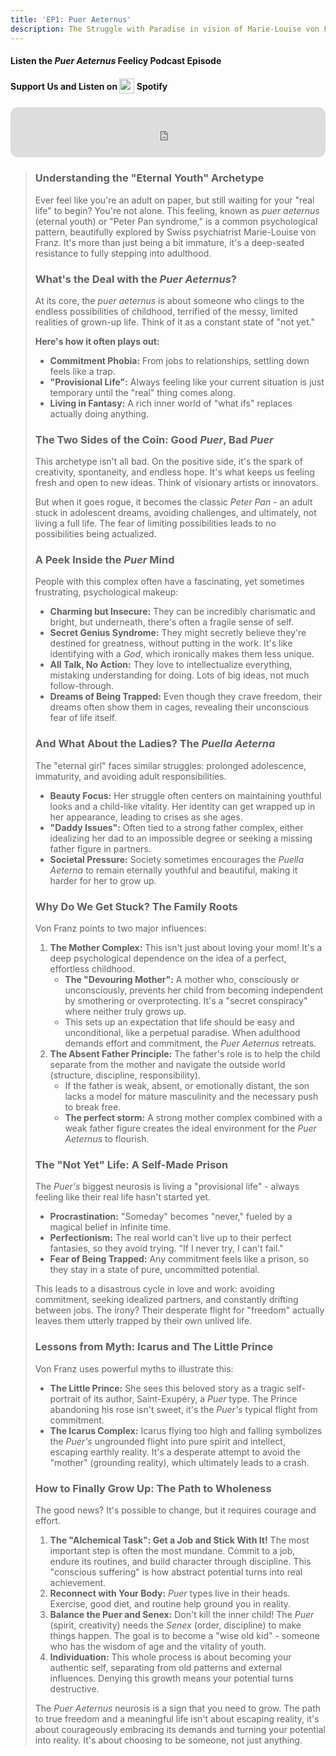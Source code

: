```yaml
---
title: 'EP1: Puer Aeternus'
description: The Struggle with Paradise in vision of Marie-Louise von Franz's.
---
```



#### Listen the _Puer Aeternus_ <Grad>Feelicy Podcast</Grad> Episode

<MediaPlayer audioSrc="/Podcast1.mp3" />

#### <Grad>Support Us</Grad> and Listen on <img src="/spotify.svg" style="display: inline-block; width: 1.5rem; height: 1.5rem; vertical-align: middle; padding-bottom: 0.25rem;"/> Spotify

<iframe
    data-testid="embed-iframe"
    style="border-radius:12px; height: 80px;"
    src="https://open.spotify.com/embed/episode/59aC1CcZWARBkL63UG6m78?utm_source=generator"
    width="100%"
    height="80"
    frameBorder="0"
    allowfullscreen=""
    allow="autoplay; clipboard-write; encrypted-media; fullscreen; picture-in-picture"
    loading="lazy"
></iframe>

<BlockQuote text="Are you living a real life, or are you stuck in Neverland?" />

### Understanding the "Eternal Youth" Archetype

Ever feel like you're an adult on paper, but still waiting for your "real life" to begin? You're not alone. This feeling, known as <Grad>_puer aeternus_</Grad> (eternal youth) or "Peter Pan syndrome," is a common psychological pattern, beautifully explored by Swiss psychiatrist Marie-Louise von Franz. It's more than just being a bit immature, it's a deep-seated resistance to fully stepping into adulthood.

### What's the Deal with the _Puer Aeternus_?

At its core, the <Grad>_puer aeternus_</Grad> is about someone who clings to the endless possibilities of childhood, terrified of the messy, limited realities of grown-up life. Think of it as a constant state of "not yet."

**Here's how it often plays out:**

- **Commitment Phobia:** From jobs to relationships, settling down feels like a trap.
- **"Provisional Life":** Always feeling like your current situation is just temporary until the "real" thing comes along.
- **Living in Fantasy:** A rich inner world of "what ifs" replaces actually doing anything.

### The Two Sides of the Coin: Good _Puer_, Bad _Puer_

This archetype isn't all bad. On the positive side, it's the spark of creativity, spontaneity, and endless hope. It's what keeps us feeling fresh and open to new ideas. Think of visionary artists or innovators.

But when it goes rogue, it becomes the classic <Grad>_Peter Pan_</Grad> - an adult stuck in adolescent dreams, avoiding challenges, and ultimately, not living a full life. The fear of limiting possibilities leads to no possibilities being actualized.

### A Peek Inside the _Puer_ Mind

People with this complex often have a fascinating, yet sometimes frustrating, psychological makeup:

- **Charming but Insecure:** They can be incredibly charismatic and bright, but underneath, there's often a fragile sense of self.
- **Secret Genius Syndrome:** They might secretly believe they're destined for greatness, without putting in the work. It's like identifying with a <Grad>_God_</Grad>, which ironically makes them less unique.
- **All Talk, No Action:** They love to intellectualize everything, mistaking understanding for doing. Lots of big ideas, not much follow-through.
- **Dreams of Being Trapped:** Even though they crave freedom, their dreams often show them in cages, revealing their unconscious fear of life itself.

### And What About the Ladies? The _Puella Aeterna_

The "eternal girl" faces similar struggles: prolonged adolescence, immaturity, and avoiding adult responsibilities.

- **Beauty Focus:** Her struggle often centers on maintaining youthful looks and a child-like vitality. Her identity can get wrapped up in her appearance, leading to crises as she ages.
- **"Daddy Issues":** Often tied to a strong father complex, either idealizing her dad to an impossible degree or seeking a missing father figure in partners.
- **Societal Pressure:** Society sometimes encourages the <Grad>_Puella Aeterna_</Grad> to remain eternally youthful and beautiful, making it harder for her to grow up.

### Why Do We Get Stuck? The Family Roots

Von Franz points to two major influences:

1.  **The Mother Complex:** This isn't just about loving your mom! It's a deep psychological dependence on the idea of a perfect, effortless childhood.
    - **The "Devouring Mother":** A mother who, consciously or unconsciously, prevents her child from becoming independent by smothering or overprotecting. It's a "secret conspiracy" where neither truly grows up.
    - This sets up an expectation that life should be easy and unconditional, like a perpetual paradise. When adulthood demands effort and commitment, the <Grad>_Puer Aeternus_</Grad> retreats.
2.  **The Absent Father Principle:** The father's role is to help the child separate from the mother and navigate the outside world (structure, discipline, responsibility).
    - If the father is weak, absent, or emotionally distant, the son lacks a model for mature masculinity and the necessary push to break free.
    - **The perfect storm:** A strong mother complex combined with a weak father figure creates the ideal environment for the <Grad>_Puer Aeternus_</Grad> to flourish.

### The "Not Yet" Life: A Self-Made Prison

The <Grad>_Puer's_</Grad> biggest neurosis is living a "provisional life" - always feeling like their real life hasn't started yet.

- **Procrastination:** "Someday" becomes "never," fueled by a magical belief in infinite time.
- **Perfectionism:** The real world can't live up to their perfect fantasies, so they avoid trying. "If I never try, I can't fail."
- **Fear of Being Trapped:** Any commitment feels like a prison, so they stay in a state of pure, uncommitted potential.

This leads to a disastrous cycle in love and work: avoiding commitment, seeking idealized partners, and constantly drifting between jobs. The irony? Their desperate flight for "freedom" actually leaves them utterly trapped by their own unlived life.

### Lessons from Myth: Icarus and The Little Prince

Von Franz uses powerful myths to illustrate this:

- **The Little Prince:** She sees this beloved story as a tragic self-portrait of its author, Saint-Exupéry, a <Grad>_Puer_</Grad> type. The Prince abandoning his rose isn't sweet, it's the <Grad>_Puer's_</Grad> typical flight from commitment.
- **The Icarus Complex:** Icarus flying too high and falling symbolizes the <Grad>_Puer's_</Grad> ungrounded flight into pure spirit and intellect, escaping earthly reality. It's a desperate attempt to avoid the "mother" (grounding reality), which ultimately leads to a crash.

### How to Finally Grow Up: The Path to Wholeness

The good news? It's possible to change, but it requires courage and effort.

1.  **The "Alchemical Task": Get a Job and Stick With It!** The most important step is often the most mundane. Commit to a job, endure its routines, and build character through discipline. This "conscious suffering" is how abstract potential turns into real achievement.
2.  **Reconnect with Your Body:** <Grad>_Puer_</Grad> types live in their heads. Exercise, good diet, and routine help ground you in reality.
3.  **Balance the Puer and Senex:** Don't kill the inner child! The <Grad>_Puer_</Grad> (spirit, creativity) needs the <Grad>_Senex_</Grad> (order, discipline) to make things happen. The goal is to become a "wise old kid" - someone who has the wisdom of age and the vitality of youth.
4.  **Individuation:** This whole process is about becoming your authentic self, separating from old patterns and external influences. Denying this growth means your potential turns destructive.

The <Grad>_Puer Aeternus_</Grad> neurosis is a sign that you need to grow. The path to true freedom and a meaningful life isn't about escaping reality, it's about courageously embracing its demands and turning your potential into reality. It's about choosing to be someone, not just anything.

<BlockQuote text="Are you ready to trade the fantasy of being anything for the reality of being someone?" />
